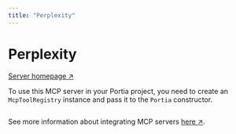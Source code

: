 ```yaml
---
title: "Perplexity"
---
```

<!-- WARNING: This file is auto-generated by generate_tool_docs.py. Do not edit manually. -->


# Perplexity

[Server homepage ↗](https://github.com/ppl-ai/modelcontextprotocol)

To use this MCP server in your Portia project, you need to create an `McpToolRegistry` instance and pass it to the `Portia` constructor.

```python

```

See more information about integrating MCP servers [here ↗](/mcp-servers).

